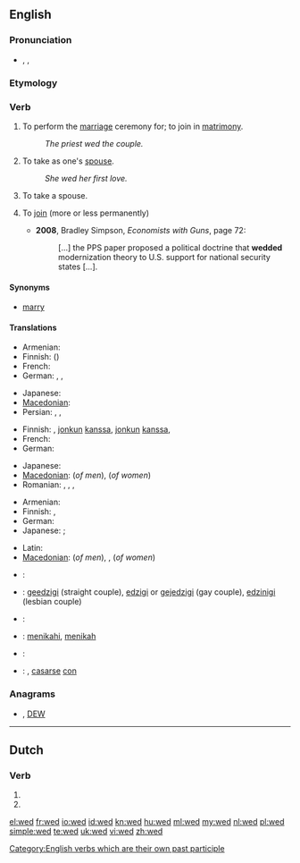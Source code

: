 {{also|Wed}}
==English==

===Pronunciation===
* {{enPR|wĕdʹ}}, {{IPA|/ˈwɛd/}}, {{SAMPA|/"wEd/}}
*: {{audio|en-us-wed.ogg|Audio (US)}}
*: {{rhymes|ɛd}}

===Etymology===
{{etyl|ang}} {{term|weddian|lang=ang}}

===Verb===
{{en-verb|weds|wedding|'''wed '''or''' [[wedded]]'''|'''wed '''or''' [[wedded]]'''}}

# {{transitive}} To perform the [[marriage]] ceremony for; to join in [[matrimony]].
#: ''The priest wed the couple.''
# {{transitive}} To take as one's [[spouse]].
#: ''She wed her first love.''
# {{intransitive}} To take a spouse.
# {{figuratively}} To [[join]] (more or less permanently)
#* '''2008''', Bradley Simpson, ''Economists with Guns'', page 72:
#*: [...] the PPS paper proposed a political doctrine that '''wedded''' modernization theory to U.S. support for national security states [...].

====Synonyms====
* [[marry]]

====Translations====
{{trans-top|to join in matrimony}}
* Armenian: {{t-|hy|ամուսնացնել|tr=amusnac’nel}}
* Finnish: {{t-|fi|vihkiä}} ({{t+|fi|avioliitto|alt=avioliittoon}})
* French: {{t+|fr|marier}}
* German: {{t+|de|trauen}}, {{t-|de|verheiraten}}, {{t+|de|vermählen}}
{{trans-mid}}
* Japanese: {{t|ja|結婚する|tr=kekkon suru}}
* [[Macedonian]]: {{t|mk|венчава|tr=vénčava}}
* Persian: {{t|fa|پیوند|tr=peyvand|xs=Persian}}, {{t+|fa|ازدواج|tr=ezdevâj|xs=Persian}},  {{t|fa|زناشويي|tr=zanâšōei|xs=Persian}}
{{trans-bottom}}

{{trans-top|transitive: to take as one's spouse}}
* Finnish: {{t+|fi|naida}}, {{t+|fi|avioitua}} [[jonkun]] [[kanssa]], {{t+|fi|mennä naimisiin}} [[jonkun]] [[kanssa]], {{t+|fi|ottaa}} {{t+|fi|puoliso|puolisokseen}}
* French: {{t+|fr|épouser}}
* German: {{t+|de|heiraten}}
{{trans-mid}}
* Japanese: {{t|ja|結婚する|tr=kekkon suru}}
* [[Macedonian]]: {{t-|mk|жени|tr=žéni}} (''of men''), {{t-|mk|мажи|tr=máži}} (''of women'')
* Romanian: {{t+|ro|căsători}},  {{t-|ro|însura}},  {{t+|ro|mărita}},  {{t-|ro|cununa}}
{{trans-bottom}}

{{trans-top|intransitive: to take a spouse}}
* Armenian: {{t-|hy|ամուսնանալ|tr=amusnanal}}
* Finnish: {{t+|fi|avioitua}}, {{t+|fi|mennä naimisiin}}
* German: {{t+|de|heiraten}}
* Japanese: {{t|ja|結婚する|tr=kekkon suru}}; {{qualifier|male's action}} {{t|ja|めとる|tr=metoru}}
{{trans-mid}}
* Latin: {{t-|la|nubo}}
* [[Macedonian]]: {{t|mk|се венчава|tr=se vénčava}} (''of men''), {{t|mk|се мажи|tr=se máži}}, {{t|mk|се жени|tr=se žéni}} (''of women'')
{{trans-bottom}}

{{checktrans-top}}
* {{ttbc|nl}}: {{t+|nl|trouwen}}
* {{ttbc|eo}}: [[geedzigi]] (straight couple), [[edzigi]] or [[gejedzigi]] (gay couple), [[edzinigi]] (lesbian couple)
* {{ttbc|fr}}: {{t+|fr|marier}}
* {{ttbc|id}}: [[nikah|menikahi]], [[nikah|menikah]]
* {{ttbc|pt}}: {{t+|pt|casar}}
* {{ttbc|es}}: {{t+|es|casar}}, [[casarse]] [[con]]
{{trans-bottom}}

===Anagrams===
* {{alphagram|[[dew#English|dew]]}} , [[DEW#English|DEW]]

[[Category:English verbs which are their own past participle]]

----

==Dutch==

===Verb===
{{infl|nl}}

# {{nl-verb-form|p=1|n=sg|t=pres|m=ind|wedden}}
# {{nl-verb-form|m=imp|wedden}}

[[el:wed]]
[[fr:wed]]
[[io:wed]]
[[id:wed]]
[[kn:wed]]
[[hu:wed]]
[[ml:wed]]
[[my:wed]]
[[nl:wed]]
[[pl:wed]]
[[simple:wed]]
[[te:wed]]
[[uk:wed]]
[[vi:wed]]
[[zh:wed]]